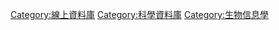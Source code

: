 {{Commons cat}}

[[Category:線上資料庫|Category:線上資料庫]]
[[Category:科學資料庫|Category:科學資料庫]]
[[Category:生物信息學|Category:生物信息學]]